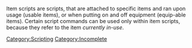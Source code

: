
Item scripts are scripts, that are attached to specific items and ran upon usage (usable items), or when putting on and off equipment (equip-able items). Certain script commands can be used only within item scripts, because they refer to the item ''currently in-use''.

[[Category:Scripting]][[Category:Incomplete]]